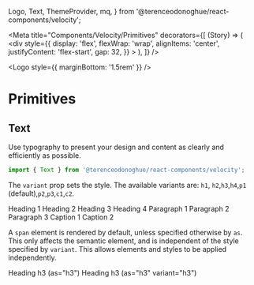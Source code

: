 
  Logo,
  Text,
  ThemeProvider,
  mq,
} from '@terenceodonoghue/react-components/velocity';

<Meta
  title="Components/Velocity/Primitives"
  decorators={[
    (Story) => (
      <ThemeProvider>
        <div
          style={{
            display: 'flex',
            flexWrap: 'wrap',
            alignItems: 'center',
            justifyContent: 'flex-start',
            gap: 32,
          }}
        >
          <Story />
        </div>
      </ThemeProvider>
    ),
  ]}
/>

<Logo style={{ marginBottom: '1.5rem' }} />

# Primitives

## Text

Use typography to present your design and content as clearly and efficiently as possible.

```javascript
import { Text } from '@terenceodonoghue/react-components/velocity';
```

The `variant` prop sets the style. The available variants are: `h1`, `h2`,`h3`,`h4`,`p1` (default),`p2`,`p3`,`c1`,`c2`.

<Canvas>
  <Story name="Text">
    <Text variant="h1">Heading 1</Text>
    <Text variant="h2">Heading 2</Text>
    <Text variant="h3">Heading 3</Text>
    <Text variant="h4">Heading 4</Text>
    <Text variant="p1">Paragraph 1</Text>
    <Text variant="p2">Paragraph 2</Text>
    <Text variant="p3">Paragraph 3</Text>
    <Text variant="c1">Caption 1</Text>
    <Text variant="c2">Caption 2</Text>
  </Story>
</Canvas>

A `span` element is rendered by default, unless specified otherwise by `as`. This only affects the semantic element, and is independent of the style specified by `variant`. This allows elements and styles to be applied independently.

<Canvas>
  <Story name="TextAs">
    <Text as="h3">Heading h3 (as="h3")</Text>
    <Text as="h3" variant="h3">
      Heading h3 (as="h3" variant="h3")
    </Text>
  </Story>
</Canvas>
